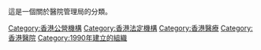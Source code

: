 {{Catnav|頁面分類|人类社会|组织|機構|醫院}}
{{Catnav|頁面分類|人类社会|生活|医学|醫院}}
{{Catnav|頁面分類|人类社会|生活|健康|醫院}}
{{Catmore}}

這是一個關於醫院管理局的分類。

[[Category:香港公營機構|Category:香港公營機構]]
[[Category:香港法定機構|Category:香港法定機構]]
[[Category:香港醫療|Category:香港醫療]]
[[Category:香港醫院|Category:香港醫院]]
[[Category:1990年建立的組織|Category:1990年建立的組織]]